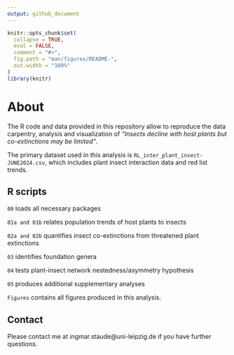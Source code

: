 ```yaml
---
output: github_document
---
```


<!-- README.md is generated from README.Rmd. Please edit that file -->

```r
knitr::opts_chunk$set(
  collapse = TRUE,
  eval = FALSE,
  comment = "#>",
  fig.path = "man/figures/README-",
  out.width = "100%"
)
library(knitr)
```

# About
The R code and data provided in this repository allow to reproduce the data carpentry, analysis and visualization of *"Insects decline with host plants but co-extinctions may be limited "*.

The primary dataset used in this analysis is `RL_inter_plant_insect-JUNE2024.csv`, which includes plant insect interaction data and red list trends.

## R scripts
`00` loads all necessary packages

`01a and 01b` relates population trends of host plants to insects

`02a and 02b` quantifies insect co-extinctions from threatened plant extinctions

`03` identifies foundation genera

`04` tests plant-insect network nestedness/asymmetry hypothesis

`05` produces additional supplementary analyses

`Figures` contains all figures produced in this analysis.


## Contact
Please contact me at ingmar.staude@uni-leipzig.de if you have further questions.


